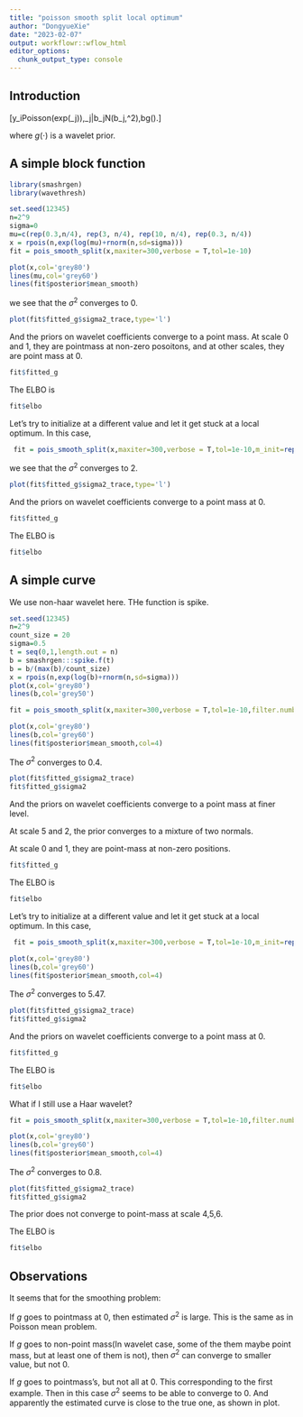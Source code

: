 ```yaml
---
title: "poisson smooth split local optimum"
author: "DongyueXie"
date: "2023-02-07"
output: workflowr::wflow_html
editor_options:
  chunk_output_type: console
---
```


## Introduction

\[y_i\sim Poisson(exp(\mu_j)),\mu_j|b_j\sim N(b_j,\sigma^2),b\sim g(\cdot).\]

where $g(\cdot)$ is a wavelet prior.

## A simple block function

```r
library(smashrgen)
library(wavethresh)

set.seed(12345)
n=2^9
sigma=0
mu=c(rep(0.3,n/4), rep(3, n/4), rep(10, n/4), rep(0.3, n/4))
x = rpois(n,exp(log(mu)+rnorm(n,sd=sigma)))
fit = pois_smooth_split(x,maxiter=300,verbose = T,tol=1e-10)
```

```r
plot(x,col='grey80')
lines(mu,col='grey60')
lines(fit$posterior$mean_smooth)
```

we see that the $\sigma^2$ converges to 0.

```r
plot(fit$fitted_g$sigma2_trace,type='l')
```

And the priors on wavelet coefficients converge to a point mass. At scale 0 and 1, they are pointmass at non-zero posoitons, and at other scales, they are point mass at 0.

```r
fit$fitted_g
```

The ELBO is 
```r
fit$elbo
```

Let's try to initialize at a different value and let it get stuck at a local optimum. In this case, 

```r
 fit = pois_smooth_split(x,maxiter=300,verbose = T,tol=1e-10,m_init=rep(mean(x),n),sigma2_init = 0.01)
```

we see that the $\sigma^2$ converges to 2.

```r
plot(fit$fitted_g$sigma2_trace,type='l')
```

And the priors on wavelet coefficients converge to a point mass at 0. 

```r
fit$fitted_g
```

The ELBO is 
```r
fit$elbo
```


## A simple curve

We use non-haar wavelet here. THe function is spike.

```r
set.seed(12345)
n=2^9
count_size = 20
sigma=0.5
t = seq(0,1,length.out = n)
b = smashrgen:::spike.f(t)
b = b/(max(b)/count_size)
x = rpois(n,exp(log(b)+rnorm(n,sd=sigma)))
plot(x,col='grey80')
lines(b,col='grey50')
```
```r
fit = pois_smooth_split(x,maxiter=300,verbose = T,tol=1e-10,filter.number = 8)
```

```r
plot(x,col='grey80')
lines(b,col='grey60')
lines(fit$posterior$mean_smooth,col=4)
```

The $\sigma^2$ converges to 0.4.

```r
plot(fit$fitted_g$sigma2_trace)
fit$fitted_g$sigma2
```

And the priors on wavelet coefficients converge to a point mass at finer level. 

At scale 5 and 2, the prior converges to a mixture of two normals.

At scale 0 and 1, they are point-mass at non-zero positions.

```r
fit$fitted_g
```

The ELBO is 
```r
fit$elbo
```

Let's try to initialize at a different value and let it get stuck at a local optimum. In this case, 

```r
 fit = pois_smooth_split(x,maxiter=300,verbose = T,tol=1e-10,m_init=rep(mean(x),n),sigma2_init = 0.01)
```
```r
plot(x,col='grey80')
lines(b,col='grey60')
lines(fit$posterior$mean_smooth,col=4)
```

The $\sigma^2$ converges to 5.47.

```r
plot(fit$fitted_g$sigma2_trace)
fit$fitted_g$sigma2
```

And the priors on wavelet coefficients converge to a point mass at 0.

```r
fit$fitted_g
```

The ELBO is 
```r
fit$elbo
```

What if I still use a Haar wavelet?

```r
fit = pois_smooth_split(x,maxiter=300,verbose = T,tol=1e-10,filter.number = 1)
```


```r
plot(x,col='grey80')
lines(b,col='grey60')
lines(fit$posterior$mean_smooth,col=4)
```

The $\sigma^2$ converges to 0.8.

```r
plot(fit$fitted_g$sigma2_trace)
fit$fitted_g$sigma2
```

The prior does not converge to point-mass at scale 4,5,6.

The ELBO is 
```r
fit$elbo
```

## Observations

It seems that for the smoothing problem:

If $g$ goes to pointmass at 0, then estimated $\sigma^2$ is large. This is the same as in Poisson mean problem.

If $g$ goes to non-point mass(In wavelet case, some of the them maybe point mass, but at least one of them is not), then $\sigma^2$ can converge to smaller value, but not 0.

If $g$ goes to pointmass's, but not all at 0. This corresponding to the first example. Then in this case $\sigma^2$ seems to be able to converge to 0. And apparently the estimated curve is close to the true one, as shown in plot.



